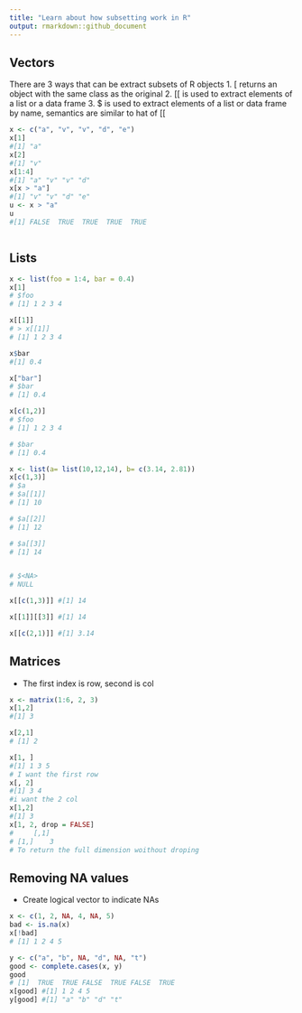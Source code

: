 ```yaml
---
title: "Learn about how subsetting work in R"
output: rmarkdown::github_document
---
```


## Vectors
There are 3 ways that can be extract subsets of R objects
    1. [ returns an object with the same class as the original
    2. [[ is used to extract elements of a list or a data frame
    3. $ is used to extract elements of a list or data frame by name, semantics are similar to hat of [[

```r
x <- c("a", "v", "v", "d", "e")
x[1]
#[1] "a"
x[2]
#[1] "v"
x[1:4]
#[1] "a" "v" "v" "d"
x[x > "a"]
#[1] "v" "v" "d" "e"
u <- x > "a"
u
#[1] FALSE  TRUE  TRUE  TRUE  TRUE



```

## Lists

```r
x <- list(foo = 1:4, bar = 0.4)
x[1]
# $foo
# [1] 1 2 3 4

x[[1]]
# > x[[1]]
# [1] 1 2 3 4

x$bar
#[1] 0.4

x["bar"]
# $bar
# [1] 0.4

x[c(1,2)]
# $foo
# [1] 1 2 3 4

# $bar
# [1] 0.4

x <- list(a= list(10,12,14), b= c(3.14, 2.81))
x[c(1,3)]
# $a
# $a[[1]]
# [1] 10

# $a[[2]]
# [1] 12

# $a[[3]]
# [1] 14


# $<NA>
# NULL

x[[c(1,3)]] #[1] 14

x[[1]][[3]] #[1] 14

x[[c(2,1)]] #[1] 3.14


```

## Matrices

- The first index is row, second is col

```r
x <- matrix(1:6, 2, 3)
x[1,2]
#[1] 3

x[2,1]
# [1] 2

x[1, ]
#[1] 1 3 5
# I want the first row
x[, 2]
#[1] 3 4
#i want the 2 col
x[1,2]
#[1] 3
x[1, 2, drop = FALSE]
#     [,1]
# [1,]    3
# To return the full dimension woithout droping
```

## Removing NA values
- Create logical vector to indicate NAs

```r
x <- c(1, 2, NA, 4, NA, 5)
bad <- is.na(x)
x[!bad]
# [1] 1 2 4 5

y <- c("a", "b", NA, "d", NA, "t")
good <- complete.cases(x, y)
good 
# [1]  TRUE  TRUE FALSE  TRUE FALSE  TRUE
x[good] #[1] 1 2 4 5
y[good] #[1] "a" "b" "d" "t"
```
